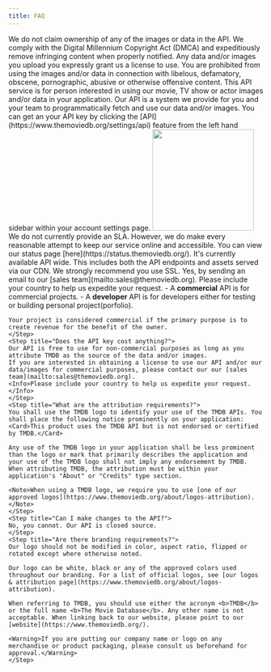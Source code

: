 ```yaml
---
title: FAQ
---
```

<Card title="API Legal Notice" icon="gavel" iconType="solid">
    We do not claim ownership of any of the images or data in the API. We comply with the Digital Millennium Copyright Act (DMCA) and expeditiously remove infringing content when properly notified. 
    Any data and/or images you upload you expressly grant us a license to use. 
    You are prohibited from using the images and/or data in connection with libelous, defamatory, obscene, pornographic, abusive or otherwise offensive content.
</Card>

<Steps>
    <Step title="What is TMDB's API?">
    This API service is for person interested in using our movie, TV show or actor images and/or data in your application. 
    Our API is a system we provide for you and your team to programmatically fetch and use our data and/or images.
    </Step>
    <Step title="How do I Get an API key?">
    You can get an your API key by clicking the [API](https://www.themoviedb.org/settings/api) feature from the left hand sidebar within your account settings page.
    <Frame><img height="200" noZoom src="../images/annotely_image.png" /></Frame>
    </Step>
    <Step title="Is there an SLA?">
    We do not currently provide an SLA. However, we do make every reasonable attempt to keep our service online and accessible. 
     You can view our status page [here](https://status.themoviedb.org/).
    </Step>
    <Step title="What about SSL?">
    It's currently available API wide. This includes both the API endpoints and assets served via our CDN. We strongly recommend you use SSL.
    </Step>
    <Step title="Is there a commercial service?">
    Yes, by sending an email to our [sales team](mailto:sales@themoviedb.org).
    <Info>Please include your country to help us expedite your request.</Info>
    </Step>
    <Step title="What is the difference between a commercial API and a developer API?">
    - A <b>commercial</b> API is for commercial projects.
    - A <b>developer</b> API is for developers either for testing or building personal project(porfolio).
    
    Your project is considered commercial if the primary purpose is to create revenue for the benefit of the owner.
    </Step>
    <Step title="Does the API key cost anything?">
    Our API is free to use for non-commercial purposes as long as you attribute TMDB as the source of the data and/or images.
    If you are interested in obtaining a license to use our API and/or our data/images for commercial purposes, please contact our our [sales team](mailto:sales@themoviedb.org).
    <Info>Please include your country to help us expedite your request.</Info>
    </Step>
    <Step title="What are the attribution requirements?">
    You shall use the TMDB logo to identify your use of the TMDB APIs. You shall place the following notice prominently on your application: 
    <Card>This product uses the TMDB API but is not endorsed or certified by TMDB.</Card>
    
    Any use of the TMDB logo in your application shall be less prominent than the logo or mark that primarily describes the application and your use of the TMDB logo shall not imply any endorsement by TMDB. When attributing TMDB, the attribution must be within your application's "About" or "Credits" type section.

    <Note>When using a TMDB logo, we require you to use [one of our approved logos](https://www.themoviedb.org/about/logos-attribution).</Note>
    </Step>
    <Step title="Can I make changes to the API?">
    No, you cannot. Our API is closed source.   
    </Step>
    <Step title="Are there branding requirements?">
    Our logo should not be modified in color, aspect ratio, flipped or rotated except where otherwise noted.

    Our logo can be white, black or any of the approved colors used throughout our branding. For a list of official logos, see [our logos & attribution page](https://www.themoviedb.org/about/logos-attribution).

    When referring to TMDB, you should use either the acronym <b>TMDB</b> or the full name <b>The Movie Database</b>. Any other name is not acceptable. When linking back to our website, please point to our [website](https://www.themoviedb.org/).

    <Warning>If you are putting our company name or logo on any merchandise or product packaging, please consult us beforehand for approval.</Warning>
    </Step>
</Steps>


